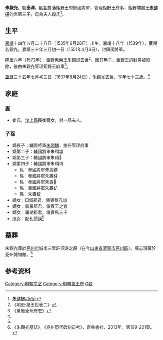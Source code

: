 '''朱觀灮'''{{BD|1535年|6月28日|1607年|8月24日|catIdx=Z朱}}，號'''泰澤'''，[[明朝|明朝]]魯藩鉅野王府鎮國將軍，管理鉅野王府事，鉅野端肅王[[朱健櫏|朱健櫏]]的庶第三子，母為夫人段氏<ref>[[朱健櫏#家庭|朱健櫏#家庭]]</ref>。

==生平==
[[嘉靖|嘉靖]]十四年五月二十八日（1535年6月28日）出生。嘉靖十八年（1539年），獲賜名觀灮。嘉靖三十年三月初一日（1551年4月6日），封鎮國將軍。

[[隆慶_(明朝)|隆慶]]六年（1572年），鉅野惠榮王[[朱觀燖|朱觀燖]]去世<ref>《明史·諸王世表二》</ref>。因其無子，鉅野王的封爵被廢除，後由朱觀灮管理鉅野王府事<ref>《萬曆兗州府志》</ref>。

[[萬曆|萬曆]]三十五年七月初三日（1607年8月24日），朱觀灮去世，享年七十三歲。<ref name=zgg/>

==家庭==
===妻===
*崔氏，[[汶上縣|汶上縣]]民崔寵女，封一品夫人。

===子孫===
*嫡長子：輔國將軍[[朱頤堣|朱頤堣]]，接任管理府事
*嫡第二子：輔國將軍朱頤㙼
*嫡第三子：輔國將軍朱頤𨿿
*嫡第四子：輔國將軍朱頤㙁
**孫：奉國將軍朱壽鏷
**孫：奉國將軍朱壽釮
**孫：奉國將軍朱壽𨩼
**孫：奉國將軍朱壽鈁
**孫：朱壽錠
*嫡女：□城郡君，儀賓穆孔加
*嫡女：新羅郡君，儀賓王之育
*嫡女：羅湖郡君，儀賓馬三千
*庶女：配孔聞謨<ref name=zgg/>

==墓葬==
朱觀灮葬於[[兗州府|兗州府]]城南三里許泗滸之原（在今[[山東省|山東省]][[濟寧市|濟寧市]][[兗州區|兗州區]]）。壙志現藏於兗州博物館。<ref name=zgg>《朱觀灮墓誌》，《兖州历代碑刻录考》，齊魯書社，2013年，第199-201頁。</ref>

==参考资料==
{{reflist|}}

{{s-start}}
{{s-none|無|兄惠榮王[[朱觀燖|朱觀燖]]在位}}
{{s-ttl|title=[[明朝藩王列表_(魯王系)#鉅野國|明朝管理鉅野王府事]]|years=1572年－1607年}}
{{s-aft|after=子輔國將軍[[朱頤堣|朱頤堣]]}}
{{end}}

[[Category:明朝宗室|Category:明朝宗室]]
[[Category:明朝魯王府|Category:明朝魯王府]]
[[Category:朱姓|G觀]]